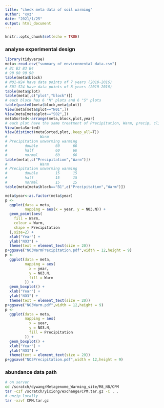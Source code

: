 ```yaml
---
title: "check meta data of soil warming"
author: "xyz"
date: "2021/1/25"
output: html_document
---
```


```r
knitr::opts_chunk$set(echo = TRUE)
```

### analyse experimental design

```r
library(tidyverse)
meta<-read.csv("summary of environmental data.csv")
# B1 B2 B3 B4 
# 90 90 90 90
table(meta$block)
# N01-N24 have data points of 7 years (2010-2016) 
# S01-S24 have data points of 8 years (2019-2016)
table(meta$plot)
table(meta[,c("plot","block")])
# each block has 6 "N" plots and 6 "S" plots
table(paste0(meta$block,meta$plot))
View(meta[meta$plot=="N01",])
View(meta[meta$plot=="S02",])
metaSorted<-arrange(meta,block,plot,year)
# each plot have the same treatment of Precipitation, Warm, precip, clip
View(metaSorted)
View(distinct(metaSorted,plot,.keep_all=T))
#               Warm
# Precipitation unwarming warming
#        double        60      60
#        half          60      60
#        normal        60      60
table(meta[,c("Precipitation","Warm")])
#               Warm
# Precipitation unwarming warming
#        double        15      15
#        half          15      15
#        normal        15      15
table(meta[meta$block=="B1",c("Precipitation","Warm")])
```

```r
meta$year<-as.factor(meta$year)
p <-
  ggplot(data = meta,
         mapping = aes(x = year, y = NO3.N)) +
  geom_point(aes(
    fill = Warm,
    colour = Warm,
    shape = Precipitation
  ),size=2) +
  xlab("Year") +
  ylab("NO3") +
  theme(text = element_text(size = 20))
p+ggsave("NO3WarmPrecipitation.pdf",width = 12,height = 9)
p <-
  ggplot(data = meta,
         mapping = aes(
           x = year,
           y = NO3.N,
           fill = Warm
         )) +
  geom_boxplot() +
  xlab("Year") +
  ylab("NO3") +
  theme(text = element_text(size = 20))
p+ggsave("NO3Warm.pdf",width = 12,height = 9)
p <-
  ggplot(data = meta,
         mapping = aes(
           x = year,
           y = NO3.N,
           fill = Precipitation
         )) +
  geom_boxplot() +
  xlab("Year") +
  ylab("NO3") +
  theme(text = element_text(size = 20))
p+ggsave("NO3Precipitation.pdf",width = 12,height = 9)
```

### abundance data path

```bash
# on server
cd /scratch/dywang/Metagenome_Warming_site/M8_NB/CPM
tar -czf /scratch/yixiong/exchange/CPM.tar.gz -C . .
# unzip locally
tar -xzvf CPM.tar.gz
```


